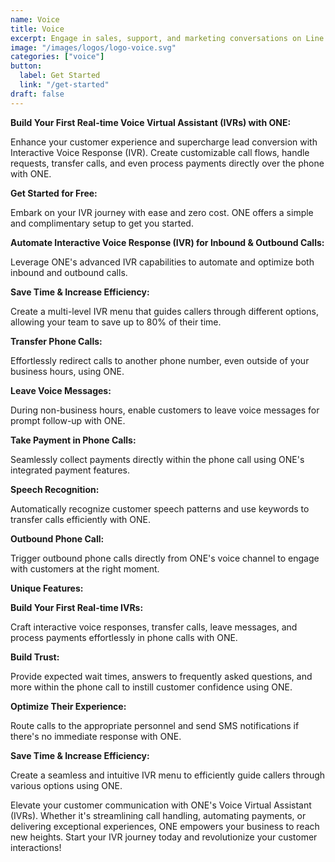 ```yaml
---
name: Voice
title: Voice
excerpt: Engage in sales, support, and marketing conversations on Line
image: "/images/logos/logo-voice.svg"
categories: ["voice"]
button:
  label: Get Started
  link: "/get-started"
draft: false
---
```


**Build Your First Real-time Voice Virtual Assistant (IVRs) with ONE:**

Enhance your customer experience and supercharge lead conversion with Interactive Voice Response (IVR). Create customizable call flows, handle requests, transfer calls, and even process payments directly over the phone with ONE.

**Get Started for Free:**

Embark on your IVR journey with ease and zero cost. ONE offers a simple and complimentary setup to get you started.

**Automate Interactive Voice Response (IVR) for Inbound & Outbound Calls:**

Leverage ONE's advanced IVR capabilities to automate and optimize both inbound and outbound calls.

**Save Time & Increase Efficiency:**

Create a multi-level IVR menu that guides callers through different options, allowing your team to save up to 80% of their time.

**Transfer Phone Calls:**

Effortlessly redirect calls to another phone number, even outside of your business hours, using ONE.

**Leave Voice Messages:**

During non-business hours, enable customers to leave voice messages for prompt follow-up with ONE.

**Take Payment in Phone Calls:**

Seamlessly collect payments directly within the phone call using ONE's integrated payment features.

**Speech Recognition:**

Automatically recognize customer speech patterns and use keywords to transfer calls efficiently with ONE.

**Outbound Phone Call:**

Trigger outbound phone calls directly from ONE's voice channel to engage with customers at the right moment.

**Unique Features:**

**Build Your First Real-time IVRs:**

Craft interactive voice responses, transfer calls, leave messages, and process payments effortlessly in phone calls with ONE.

**Build Trust:**

Provide expected wait times, answers to frequently asked questions, and more within the phone call to instill customer confidence using ONE.

**Optimize Their Experience:**

Route calls to the appropriate personnel and send SMS notifications if there's no immediate response with ONE.

**Save Time & Increase Efficiency:**

Create a seamless and intuitive IVR menu to efficiently guide callers through various options using ONE.

Elevate your customer communication with ONE's Voice Virtual Assistant (IVRs). Whether it's streamlining call handling, automating payments, or delivering exceptional experiences, ONE empowers your business to reach new heights. Start your IVR journey today and revolutionize your customer interactions!